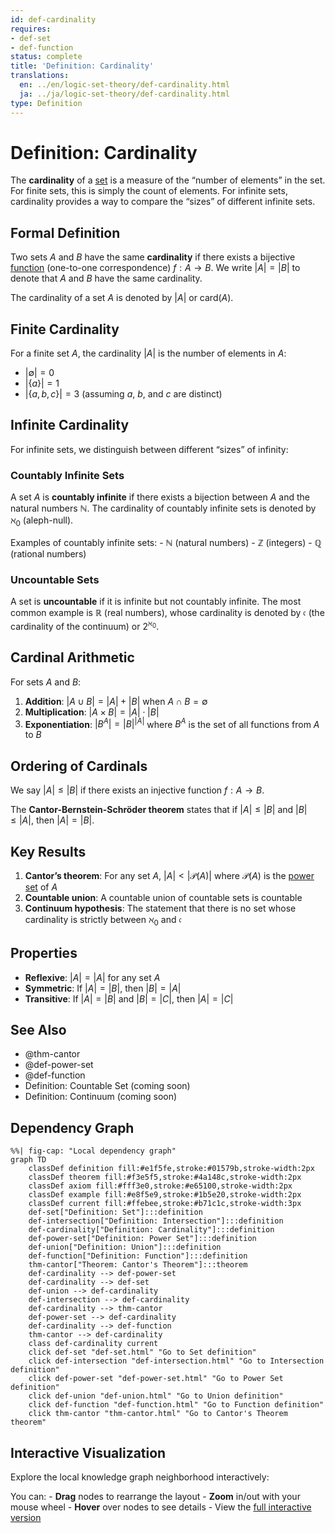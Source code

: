 ```yaml
---
id: def-cardinality
requires:
- def-set
- def-function
status: complete
title: 'Definition: Cardinality'
translations:
  en: ../en/logic-set-theory/def-cardinality.html
  ja: ../ja/logic-set-theory/def-cardinality.html
type: Definition
---
```


# Definition: Cardinality {#def-cardinality}

The **cardinality** of a [set](def-set.qmd) is a measure of the "number of elements" in the set. For finite sets, this is simply the count of elements. For infinite sets, cardinality provides a way to compare the "sizes" of different infinite sets.

## Formal Definition

Two sets $A$ and $B$ have the same **cardinality** if there exists a bijective [function](def-function.qmd) (one-to-one correspondence) $f: A \to B$. We write $|A| = |B|$ to denote that $A$ and $B$ have the same cardinality.

The cardinality of a set $A$ is denoted by $|A|$ or $\text{card}(A)$.

## Finite Cardinality

For a finite set $A$, the cardinality $|A|$ is the number of elements in $A$:

- $|\emptyset| = 0$
- $|\{a\}| = 1$
- $|\{a, b, c\}| = 3$ (assuming $a$, $b$, and $c$ are distinct)

## Infinite Cardinality

For infinite sets, we distinguish between different "sizes" of infinity:

### Countably Infinite Sets

A set $A$ is **countably infinite** if there exists a bijection between $A$ and the natural numbers $\mathbb{N}$. The cardinality of countably infinite sets is denoted by $\aleph_0$ (aleph-null).

Examples of countably infinite sets:
- $\mathbb{N}$ (natural numbers)
- $\mathbb{Z}$ (integers)
- $\mathbb{Q}$ (rational numbers)

### Uncountable Sets

A set is **uncountable** if it is infinite but not countably infinite. The most common example is $\mathbb{R}$ (real numbers), whose cardinality is denoted by $\mathfrak{c}$ (the cardinality of the continuum) or $2^{\aleph_0}$.

## Cardinal Arithmetic

For sets $A$ and $B$:

1. **Addition**: $|A \cup B| = |A| + |B|$ when $A \cap B = \emptyset$
2. **Multiplication**: $|A \times B| = |A| \cdot |B|$
3. **Exponentiation**: $|B^A| = |B|^{|A|}$ where $B^A$ is the set of all functions from $A$ to $B$

## Ordering of Cardinals

We say $|A| \leq |B|$ if there exists an injective function $f: A \to B$.

The **Cantor-Bernstein-Schröder theorem** states that if $|A| \leq |B|$ and $|B| \leq |A|$, then $|A| = |B|$.

## Key Results

1. **Cantor's theorem**: For any set $A$, $|A| < |\mathcal{P}(A)|$ where $\mathcal{P}(A)$ is the [power set](def-power-set.qmd) of $A$
2. **Countable union**: A countable union of countable sets is countable
3. **Continuum hypothesis**: The statement that there is no set whose cardinality is strictly between $\aleph_0$ and $\mathfrak{c}$

## Properties

- **Reflexive**: $|A| = |A|$ for any set $A$
- **Symmetric**: If $|A| = |B|$, then $|B| = |A|$
- **Transitive**: If $|A| = |B|$ and $|B| = |C|$, then $|A| = |C|$

## See Also

- @thm-cantor
- @def-power-set
- @def-function
- Definition: Countable Set (coming soon)
- Definition: Continuum (coming soon)

## Dependency Graph

```mermaid
%%| fig-cap: "Local dependency graph"
graph TD
    classDef definition fill:#e1f5fe,stroke:#01579b,stroke-width:2px
    classDef theorem fill:#f3e5f5,stroke:#4a148c,stroke-width:2px
    classDef axiom fill:#fff3e0,stroke:#e65100,stroke-width:2px
    classDef example fill:#e8f5e9,stroke:#1b5e20,stroke-width:2px
    classDef current fill:#ffebee,stroke:#b71c1c,stroke-width:3px
    def-set["Definition: Set"]:::definition
    def-intersection["Definition: Intersection"]:::definition
    def-cardinality["Definition: Cardinality"]:::definition
    def-power-set["Definition: Power Set"]:::definition
    def-union["Definition: Union"]:::definition
    def-function["Definition: Function"]:::definition
    thm-cantor["Theorem: Cantor's Theorem"]:::theorem
    def-cardinality --> def-power-set
    def-cardinality --> def-set
    def-union --> def-cardinality
    def-intersection --> def-cardinality
    def-cardinality --> thm-cantor
    def-power-set --> def-cardinality
    def-cardinality --> def-function
    thm-cantor --> def-cardinality
    class def-cardinality current
    click def-set "def-set.html" "Go to Set definition"
    click def-intersection "def-intersection.html" "Go to Intersection definition"
    click def-power-set "def-power-set.html" "Go to Power Set definition"
    click def-union "def-union.html" "Go to Union definition"
    click def-function "def-function.html" "Go to Function definition"
    click thm-cantor "thm-cantor.html" "Go to Cantor's Theorem theorem"
```

## Interactive Visualization

Explore the local knowledge graph neighborhood interactively:

::: {.graph-viz data-id="def-cardinality" data-width="700" data-height="500"}
:::

You can:
- **Drag** nodes to rearrange the layout
- **Zoom** in/out with your mouse wheel
- **Hover** over nodes to see details
- View the [full interactive version](../../output/interactive/def-cardinality.html){target="_blank"}

